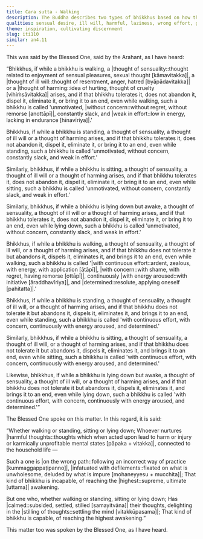 ```yaml
---
title: Cara sutta - Walking
description: The Buddha describes two types of bhikkhus based on how they deal with thoughts of sensuality, ill will, and harming while walking, standing, sitting, and lying down, and which one is capable of reaching the highest awakening.
qualities: sensual desire, ill will, harmful, laziness, wrong effort, giving up, ending, rousing of energy, continuous effort, right effort
theme: inspiration, cultivating discernment
slug: iti110
similar: an4.11
---
```


This was said by the Blessed One, said by the Arahant, as I have heard:

“Bhikkhus, if while a bhikkhu is walking, a |thought of sensuality::thought related to enjoyment of sensual pleasures, sexual thought [kāmavitakka]|, a |thought of ill will::thought of resentment, anger, hatred [byāpādavitakka]| or a |thought of harming::idea of hurting, thought of cruelty [vihiṁsāvitakka]| arises, and if that bhikkhu tolerates it, does not abandon it, dispel it, eliminate it, or bring it to an end, even while walking, such a bhikkhu is called 'unmotivated, |without concern::without regret, without remorse [anottāpī]|, constantly slack, and |weak in effort::low in energy, lacking in endurance [hīnavīriya]|.'

Bhikkhus, if while a bhikkhu is standing, a thought of sensuality, a thought of ill will or a thought of harming arises, and if that bhikkhu tolerates it, does not abandon it, dispel it, eliminate it, or bring it to an end, even while standing, such a bhikkhu is called 'unmotivated, without concern, constantly slack, and weak in effort.'

Similarly, bhikkhus, if while a bhikkhu is sitting, a thought of sensuality, a thought of ill will or a thought of harming arises, and if that bhikkhu tolerates it, does not abandon it, dispel it, eliminate it, or bring it to an end, even while sitting, such a bhikkhu is called 'unmotivated, without concern, constantly slack, and weak in effort.'

Similarly, bhikkhus, if while a bhikkhu is lying down but awake, a thought of sensuality, a thought of ill will or a thought of harming arises, and if that bhikkhu tolerates it, does not abandon it, dispel it, eliminate it, or bring it to an end, even while lying down, such a bhikkhu is called 'unmotivated, without concern, constantly slack, and weak in effort.'

Bhikkhus, if while a bhikkhu is walking, a thought of sensuality, a thought of ill will, or a thought of harming arises, and if that bhikkhu does not tolerate it but abandons it, dispels it, eliminates it, and brings it to an end, even while walking, such a bhikkhu is called '|with continuous effort::ardent, zealous, with energy, with application [ātāpī]|, |with concern::with shame, with regret, having remorse [ottāpī]|, continuously |with energy aroused::with initiative [āraddhavīriya]|, and |determined::resolute, applying oneself [pahitatta]|.'


Bhikkhus, if while a bhikkhu is standing, a thought of sensuality, a thought of ill will, or a thought of harming arises, and if that bhikkhu does not tolerate it but abandons it, dispels it, eliminates it, and brings it to an end, even while standing, such a bhikkhu is called 'with continuous effort, with concern, continuously with energy aroused, and determined.'

Similarly, bhikkhus, if while a bhikkhu is sitting, a thought of sensuality, a thought of ill will, or a thought of harming arises, and if that bhikkhu does not tolerate it but abandons it, dispels it, eliminates it, and brings it to an end, even while sitting, such a bhikkhu is called 'with continuous effort, with concern, continuously with energy aroused, and determined.'

Likewise, bhikkhus, if while a bhikkhu is lying down but awake, a thought of sensuality, a thought of ill will, or a thought of harming arises, and if that bhikkhu does not tolerate it but abandons it, dispels it, eliminates it, and brings it to an end, even while lying down, such a bhikkhu is called 'with continuous effort, with concern, continuously with energy aroused, and determined.'”

The Blessed One spoke on this matter. In this regard, it is said:

“Whether walking or standing,
sitting or lying down;
Whoever nurtures |harmful thoughts::thoughts which when acted upon lead to harm or injury or karmically unprofitable mental states [pāpaka + vitakka]|,
connected to the household life —

Such a one is |on the wrong path::following an incorrect way of practice [kummaggappaṭipanno]|,
|infatuated with defilements::fixated on what is unwholesome, deluded by what is impure [mohaneyyesu + mucchita]|;
That kind of bhikkhu is incapable,
of reaching the |highest::supreme, ultimate [uttama]| awakening.

But one who, whether walking or standing,
sitting or lying down;
Has |calmed::subsided, settled, stilled [samayitvāna]| their thoughts,
delighting in the |stilling of thoughts::settling the mind [vitakkūpasama]|;
That kind of bhikkhu is capable,
of reaching the highest awakening.”

This matter too was spoken by the Blessed One, as I have heard.